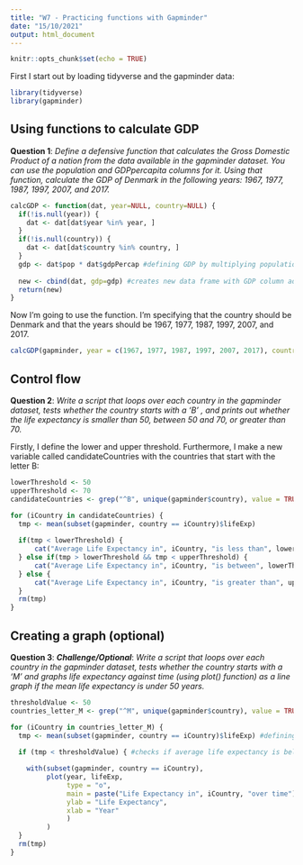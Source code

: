 ```yaml
---
title: "W7 - Practicing functions with Gapminder"
date: "15/10/2021"
output: html_document
---
```


```r
knitr::opts_chunk$set(echo = TRUE)
```

First I start out by loading tidyverse and the gapminder data:

```r
library(tidyverse)
library(gapminder)
```

## Using functions to calculate GDP

**Question 1**: *Define a defensive function that calculates the Gross Domestic Product of a nation from the data available in the gapminder dataset. You can use the population and GDPpercapita columns for it. Using that function, calculate the GDP of Denmark in the following years: 1967, 1977, 1987, 1997, 2007, and 2017.*

```r
calcGDP <- function(dat, year=NULL, country=NULL) {
  if(!is.null(year)) {
    dat <- dat[dat$year %in% year, ]
  }
  if(!is.null(country)) {
    dat <- dat[dat$country %in% country, ]
  }
  gdp <- dat$pop * dat$gdpPercap #defining GDP by multiplying population with GDP per capita.
  
  new <- cbind(dat, gdp=gdp) #creates new data frame with GDP column added.
  return(new)
}
```

Now I'm going to use the function. I'm specifying that the country should be Denmark and that the years should be 1967, 1977, 1987, 1997, 2007, and 2017.

```r
calcGDP(gapminder, year = c(1967, 1977, 1987, 1997, 2007, 2017), country = "Denmark")
```

## Control flow

**Question 2**: *Write a script that loops over each country in the gapminder dataset, tests whether the country starts with a ‘B’ , and prints out whether the life expectancy is smaller than 50, between 50 and 70, or greater than 70.*

Firstly, I define the lower and upper threshold. Furthermore, I make a new variable called candidateCountries with the countries that start with the letter B:

```r
lowerThreshold <- 50
upperThreshold <- 70
candidateCountries <- grep("^B", unique(gapminder$country), value = TRUE)
```


```r
for (iCountry in candidateCountries) {
  tmp <- mean(subset(gapminder, country == iCountry)$lifeExp)
  
  if(tmp < lowerThreshold) {
      cat("Average Life Expectancy in", iCountry, "is less than", lowerThreshold, "\n")
  } else if(tmp > lowerThreshold && tmp < upperThreshold) {
      cat("Average Life Expectancy in", iCountry, "is between", lowerThreshold, "and", upperThreshold, "\n")
  } else {
      cat("Average Life Expectancy in", iCountry, "is greater than", upperThreshold, "\n")
  }
  rm(tmp)
}
```

## Creating a graph (optional)

**Question 3**: ***Challenge/Optional***: *Write a script that loops over each country in the gapminder dataset, tests whether the country starts with a ‘M’ and graphs life expectancy against time (using plot() function) as a line graph if the mean life expectancy is under 50 years.*

```r
thresholdValue <- 50
countries_letter_M <- grep("^M", unique(gapminder$country), value = TRUE)

for (iCountry in countries_letter_M) {
  tmp <- mean(subset(gapminder, country == iCountry)$lifeExp) #defining average life expectancy.
  
  if (tmp < thresholdValue) { #checks if average life expectancy is below 50.

    with(subset(gapminder, country == iCountry),
         plot(year, lifeExp,
              type = "o",
              main = paste("Life Expectancy in", iCountry, "over time"),
              ylab = "Life Expectancy",
              xlab = "Year"
              )
         )
  }
  rm(tmp)
}
```
